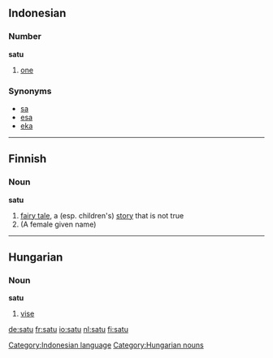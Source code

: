 ==Indonesian==
===Number===
'''satu'''

# [[one]]

===Synonyms===
* [[sa]]
* [[esa]]
* [[eka]]

[[Category:Indonesian language]]

----

==Finnish==
===Noun===
'''satu'''

# [[fairy tale]], a (esp. children's) [[story]] that is not true
# (A female given name)

----

==Hungarian==
===Noun===
'''satu'''

# [[vise]]

[[Category:Hungarian nouns]]

[[de:satu]]
[[fr:satu]]
[[io:satu]]
[[nl:satu]]
[[fi:satu]]